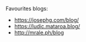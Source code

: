 
Favourites blogs:

 - https://josephg.com/blog/
 - https://ludic.mataroa.blog/
 - http://mrale.ph/blog

<br />
<br />
<br />
<br />

<RandomPlant />

<br />
<br />


